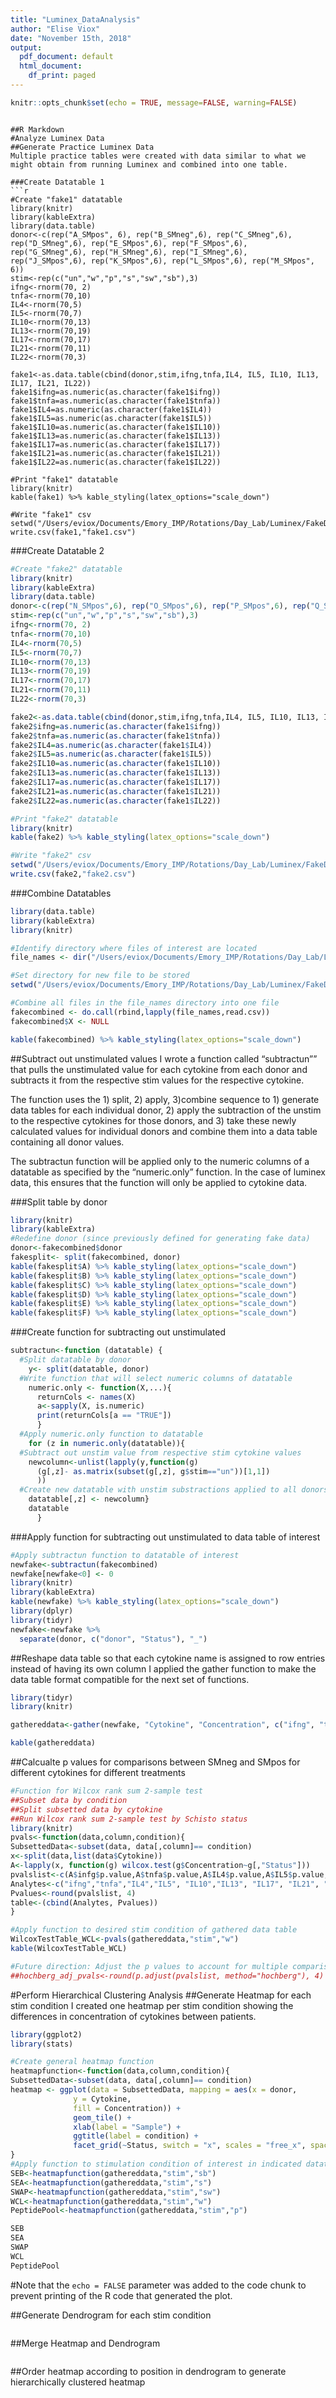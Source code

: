 ```yaml
---
title: "Luminex_DataAnalysis"
author: "Elise Viox"
date: "November 15th, 2018"
output:
  pdf_document: default
  html_document:
    df_print: paged
---
```


```r
knitr::opts_chunk$set(echo = TRUE, message=FALSE, warning=FALSE)
```
```

##R Markdown
#Analyze Luminex Data
##Generate Practice Luminex Data
Multiple practice tables were created with data similar to what we might obtain from running Luminex and combined into one table.

###Create Datatable 1
```r
#Create "fake1" datatable
library(knitr)
library(kableExtra)
library(data.table)
donor<-c(rep("A_SMpos", 6), rep("B_SMneg",6), rep("C_SMneg",6), rep("D_SMneg",6), rep("E_SMpos",6), rep("F_SMpos",6), rep("G_SMneg",6), rep("H_SMneg",6), rep("I_SMneg",6), rep("J_SMpos",6), rep("K_SMpos",6), rep("L_SMpos",6), rep("M_SMpos", 6))
stim<-rep(c("un","w","p","s","sw","sb"),3)
ifng<-rnorm(70, 2)
tnfa<-rnorm(70,10)
IL4<-rnorm(70,5)
IL5<-rnorm(70,7)
IL10<-rnorm(70,13)
IL13<-rnorm(70,19)
IL17<-rnorm(70,17)
IL21<-rnorm(70,11)
IL22<-rnorm(70,3)

fake1<-as.data.table(cbind(donor,stim,ifng,tnfa,IL4, IL5, IL10, IL13, IL17, IL21, IL22))
fake1$ifng=as.numeric(as.character(fake1$ifng))
fake1$tnfa=as.numeric(as.character(fake1$tnfa))
fake1$IL4=as.numeric(as.character(fake1$IL4))
fake1$IL5=as.numeric(as.character(fake1$IL5))
fake1$IL10=as.numeric(as.character(fake1$IL10))
fake1$IL13=as.numeric(as.character(fake1$IL13))
fake1$IL17=as.numeric(as.character(fake1$IL17))
fake1$IL21=as.numeric(as.character(fake1$IL21))
fake1$IL22=as.numeric(as.character(fake1$IL22))

#Print "fake1" datatable 
library(knitr)
kable(fake1) %>% kable_styling(latex_options="scale_down")

#Write "fake1" csv
setwd("/Users/eviox/Documents/Emory_IMP/Rotations/Day_Lab/Luminex/FakeData/")
write.csv(fake1,"fake1.csv")
```

###Create Datatable 2
```r
#Create "fake2" datatable
library(knitr)
library(kableExtra)
library(data.table)
donor<-c(rep("N_SMpos",6), rep("O_SMpos",6), rep("P_SMpos",6), rep("Q_SMneg",6), rep("R_SMpos",6), rep("S_SMneg",6), rep("T_SMneg",6), rep("U_SMneg",6), rep("V_SMneg",6), rep("W_SMpos",6), rep("X_SMpos",6), rep("Y_SMneg", 6), rep("Z_SMpos", 6))
stim<-rep(c("un","w","p","s","sw","sb"),3)
ifng<-rnorm(70, 2)
tnfa<-rnorm(70,10)
IL4<-rnorm(70,5)
IL5<-rnorm(70,7)
IL10<-rnorm(70,13)
IL13<-rnorm(70,19)
IL17<-rnorm(70,17)
IL21<-rnorm(70,11)
IL22<-rnorm(70,3)

fake2<-as.data.table(cbind(donor,stim,ifng,tnfa,IL4, IL5, IL10, IL13, IL17, IL21, IL22))
fake2$ifng=as.numeric(as.character(fake1$ifng))
fake2$tnfa=as.numeric(as.character(fake1$tnfa))
fake2$IL4=as.numeric(as.character(fake1$IL4))
fake2$IL5=as.numeric(as.character(fake1$IL5))
fake2$IL10=as.numeric(as.character(fake1$IL10))
fake2$IL13=as.numeric(as.character(fake1$IL13))
fake2$IL17=as.numeric(as.character(fake1$IL17))
fake2$IL21=as.numeric(as.character(fake1$IL21))
fake2$IL22=as.numeric(as.character(fake1$IL22))

#Print "fake2" datatable 
library(knitr)
kable(fake2) %>% kable_styling(latex_options="scale_down")

#Write "fake2" csv
setwd("/Users/eviox/Documents/Emory_IMP/Rotations/Day_Lab/Luminex/FakeData/")
write.csv(fake2,"fake2.csv")
```


###Combine Datatables
```r
library(data.table)
library(kableExtra)
library(knitr)

#Identify directory where files of interest are located
file_names <- dir("/Users/eviox/Documents/Emory_IMP/Rotations/Day_Lab/Luminex/FakeData/")

#Set directory for new file to be stored
setwd("/Users/eviox/Documents/Emory_IMP/Rotations/Day_Lab/Luminex/FakeData/")

#Combine all files in the file_names directory into one file
fakecombined <- do.call(rbind,lapply(file_names,read.csv))
fakecombined$X <- NULL

kable(fakecombined) %>% kable_styling(latex_options="scale_down")
```

##Subtract out unstimulated values
I wrote a function called "subtractun"" that pulls the unstimulated value for each cytokine from each donor and subtracts it from the respective stim values for the respective cytokine.

The function uses the 1) split, 2) apply, 3)combine sequence to 1) generate data tables for each individual donor, 2) apply the subtraction of the unstim to the respective cytokines for those donors, and 3) take these newly calculated values for individual donors and combine them into a data table containing all donor values.

The subtractun function will be applied only to the numeric columns of a datatable as specified by the "numeric.only" function. In the case of luminex data, this ensures that the function will only be applied to cytokine data. 

###Split table by donor
```r
library(knitr)
library(kableExtra)
#Redefine donor (since previously defined for generating fake data)
donor<-fakecombined$donor
fakesplit<- split(fakecombined, donor)
kable(fakesplit$A) %>% kable_styling(latex_options="scale_down")
kable(fakesplit$B) %>% kable_styling(latex_options="scale_down")
kable(fakesplit$C) %>% kable_styling(latex_options="scale_down")
kable(fakesplit$D) %>% kable_styling(latex_options="scale_down")
kable(fakesplit$E) %>% kable_styling(latex_options="scale_down")
kable(fakesplit$F) %>% kable_styling(latex_options="scale_down")
```


###Create function for subtracting out unstimulated
```r
subtractun<-function (datatable) {
  #Split datatable by donor    
    y<- split(datatable, donor)
  #Write function that will select numeric columns of datatable
    numeric.only <- function(X,...){
      returnCols <- names(X)
      a<-sapply(X, is.numeric)
      print(returnCols[a == "TRUE"])
      }
  #Apply numeric.only function to datatable
    for (z in numeric.only(datatable)){
  #Subtract out unstim value from respective stim cytokine values
    newcolumn<-unlist(lapply(y,function(g)
      (g[,z]- as.matrix(subset(g[,z], g$stim=="un"))[1,1])
      ))
  #Create new datatable with unstim substractions applied to all donors 
    datatable[,z] <- newcolumn}
    datatable
      }  
```

###Apply function for subtracting out unstimulated to data table of interest
```r
#Apply subtractun function to datatable of interest
newfake<-subtractun(fakecombined)
newfake[newfake<0] <- 0
library(knitr)
library(kableExtra)
kable(newfake) %>% kable_styling(latex_options="scale_down")
library(dplyr)
library(tidyr)
newfake<-newfake %>%
  separate(donor, c("donor", "Status"), "_")
```

##Reshape data table so that each cytokine name is assigned to row entries instead of having its own column
I applied the gather function to make the data table format compatible for the next set of functions.
```r
library(tidyr)
library(knitr)

gathereddata<-gather(newfake, "Cytokine", "Concentration", c("ifng", "tnfa", "IL4", "IL5", "IL10", "IL13", "IL17", "IL21", "IL22"))

kable(gathereddata)
```

##Calcualte p values for comparisons between SMneg and SMpos for different cytokines for different treatments
```r
#Function for Wilcox rank sum 2-sample test
##Subset data by condition
##Split subsetted data by cytokine
##Run Wilcox rank sum 2-sample test by Schisto status
library(knitr)
pvals<-function(data,column,condition){
SubsettedData<-subset(data, data[,column]== condition)
x<-split(data,list(data$Cytokine))
A<-lapply(x, function(g) wilcox.test(g$Concentration~g[,"Status"]))
pvalslist<-c(A$infg$p.value,A$tnfa$p.value,A$IL4$p.value,A$IL5$p.value,A$IL10$p.value,A$IL13$p.value,A$IL17$p.value,A$IL21$p.value, A$IL22$p.value)
Analytes<-c("ifng","tnfa","IL4","IL5", "IL10","IL13", "IL17", "IL21", "IL22")
Pvalues<-round(pvalslist, 4)
table<-(cbind(Analytes, Pvalues))
}

#Apply function to desired stim condition of gathered data table
WilcoxTestTable_WCL<-pvals(gathereddata,"stim","w")
kable(WilcoxTestTable_WCL) 

#Future direction: Adjust the p values to account for multiple comparisons
##hochberg_adj_pvals<-round(p.adjust(pvalslist, method="hochberg"), 4)
```

#Perform Hierarchical Clustering Analysis
##Generate Heatmap for each stim condition
I created one heatmap per stim condition showing the differences in concentration of cytokines between patients. 
```r
library(ggplot2)
library(stats)

#Create general heatmap function
heatmapfunction<-function(data,column,condition){
SubsettedData<-subset(data, data[,column]== condition)
heatmap <- ggplot(data = SubsettedData, mapping = aes(x = donor,
              y = Cytokine,
              fill = Concentration)) +
              geom_tile() +
              xlab(label = "Sample") +
              ggtitle(label = condition) +
              facet_grid(~Status, switch = "x", scales = "free_x", space = "free_x")
}
#Apply function to stimulation condition of interest in indicated datatable
SEB<-heatmapfunction(gathereddata,"stim","sb")
SEA<-heatmapfunction(gathereddata,"stim","s")
SWAP<-heatmapfunction(gathereddata,"stim","sw")
WCL<-heatmapfunction(gathereddata,"stim","w")
PeptidePool<-heatmapfunction(gathereddata,"stim","p")

SEB
SEA
SWAP
WCL
PeptidePool
```

#Note that the `echo = FALSE` parameter was added to the code chunk to prevent printing of the R code that generated the plot.

##Generate Dendrogram for each stim condition
```r

```

##Merge Heatmap and Dendrogram
```r

```

##Order heatmap according to position in dendrogram to generate hierarchically clustered heatmap
```r

```

